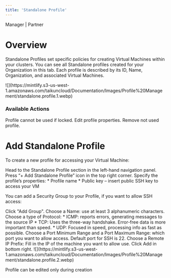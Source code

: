 ```yaml
---
title: 'Standalone Profile'
---
```


<Icon icon="user-tie" iconType="solid" /> Manager | <Icon icon="handshake" iconType="solid" /> Partner

# Overview

Standalone Profiles set specific policies for creating Virtual Machines within your clusters. You can see all Standalone profiles created for your Organization in this tab. Each profile is described by its ID, Name, Organization, and associated Virtual Machines.

<Frame caption="Standalone Profiles">
  ![](https://mintlify.s3-us-west-1.amazonaws.com/taikuncloud/Documentation/Images/Profile%20Management/standalone.profile.1.webp)
</Frame>

### Available Actions
<AccordionGroup>
  <Accordion title="Unlock/lock" icon="unlock">
    Profile cannot be used if locked.
  </Accordion>

  <Accordion title="Update" icon="pencil">
    Edit profile properties.
  </Accordion>
  <Accordion title="Delete" icon="trash">
    Remove not used profile.
  </Accordion>
</AccordionGroup>

# Add Standalone Profile

To create a new profile for accessing your Virtual Machine:

<Steps>
  <Step title="First Step">
    Head to the Standalone Profile section in the left-hand navigation panel.
  </Step>
  <Step title="Second Step">
    Press “+ Add Standalone Profile” icon in the top right corner.
  </Step>
  <Step title="Third Step">
    Specify the profile’s properties:
      * Profile name
      * Public key – insert public SSH key to access your VM
  </Step>
</Steps>

You can add a Security Group to your Profile, if you want to allow SSH access:

<Steps>
  <Step title="First Step">
    Click "Add Group". 
  </Step>
  <Step title="Second Step">
    Choose a Name: use at least 3 alphanumeric characters.
  </Step>
  <Step title="Third Step">
    Choose a type of Protocol: 
      * ICMP: reports errors, generating messages to the source IP 
      * TCP: Uses the three-way handshake. Error-free data is more important than speed.
      * UDP: Focused in speed, processing info as fast as possible. 
  </Step>
  <Step title="Fourth Step">
    Choose a Port Minimum Range and a Port Maximum Range: which port you want to allow access. Default port for SSH is 22.
  </Step>
  <Step title="Fifth Step">
    Choose a Remote IP Prefix: Fill in the IP of the machine you want to allow use.
  </Step>
  <Step title="Sixth Step">
    Click Add in bottom right. 
  </Step>
</Steps>

<Frame caption="Add Standalone Profiles">
  ![](https://mintlify.s3-us-west-1.amazonaws.com/taikuncloud/Documentation/Images/Profile%20Management/standalone.profile.2.webp)
</Frame>

<Warning>Profile can be edited only during creation</Warning>
